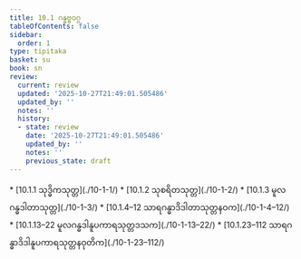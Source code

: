 ```yaml
---
title: 10.1 ဂန္ဓဗ္ဗဝဂ္ဂ
tableOfContents: false
sidebar:
  order: 1
type: tipitaka
basket: su
book: sn
review:
  current: review
  updated: '2025-10-27T21:49:01.505486'
  updated_by: ''
  notes: ''
  history:
  - state: review
    date: '2025-10-27T21:49:01.505486'
    updated_by: ''
    notes: ''
    previous_state: draft
---
```



<ReviewStatus review={frontmatter.review} showDetails={true} />

<HypothesisAnnotation frontmatter={frontmatter} />

<DynamicBreadcrumb />



<TableOfContents book="sn" section="10.1">
* [10.1.1 သုဒ္ဓိကသုတ္တ](./10-1-1/)
* [10.1.2 သုစရိတသုတ္တ](./10-1-2/)
* [10.1.3 မူလဂန္ဓဒါတာသုတ္တ](./10-1-3/)
* [10.1.4–12 သာရဂန္ဓာဒိဒါတာသုတ္တနဝက](./10-1-4–12/)
* [10.1.13–22 မူလဂန္ဓဒါနူပကာရသုတ္တဒသက](./10-1-13–22/)
* [10.1.23–112 သာရဂန္ဓာဒိဒါနူပကာရသုတ္တနဝုတိက](./10-1-23–112/)
</TableOfContents>